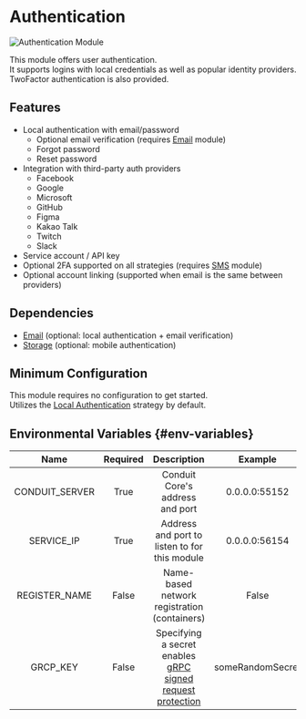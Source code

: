 # Authentication

![Authentication Module](/v0.14/modules/authentication/admin/overview.png)

This module offers user authentication.<br />
It supports logins with local credentials as well as popular identity providers.<br />
TwoFactor authentication is also provided.

## Features

- Local authentication with email/password
  - Optional email verification (requires [Email](../email/email.mdx) module)
  - Forgot password
  - Reset password
- Integration with third-party auth providers
  - Facebook
  - Google
  - Microsoft
  - GitHub
  - Figma
  - Kakao Talk
  - Twitch
  - Slack
- Service account / API key
- Optional 2FA supported on all strategies (requires [SMS](../sms/sms.mdx) module)
- Optional account linking (supported when email is the same between providers)

## Dependencies

- [Email](../email/email.mdx) (optional: local authentication + email verification)
- [Storage](../storage/storage.mdx) (optional: mobile authentication)

## Minimum Configuration

This module requires no configuration to get started.<br />
Utilizes the [Local Authentication](./strategies#local) strategy by default.

## Environmental Variables {#env-variables}

|  Name          | Required |  Description                                  |  Example      |
| :------------: | :------: | :-------------------------------------------: | :-----------: |
| CONDUIT_SERVER |  True    | Conduit Core's address and port               | 0.0.0.0:55152 |
| SERVICE_IP     |  True    | Address and port to listen to for this module | 0.0.0.0:56154 |
| REGISTER_NAME  |  False   | Name-based network registration (containers)  | False         |
| GRCP_KEY       |  False   | Specifying a secret enables [gRPC signed request protection](../../core#grpc-request-protection) | someRandomSecret |
